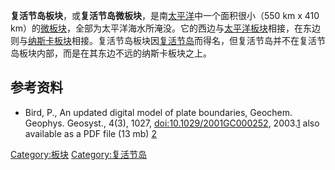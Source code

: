 {{Infobox tectonic plate
| image = File:EasterPlate.png
| alt = 復活節島板塊
| type = [[板塊列表#微板塊|微板块]]
| area = {{convert|130,000|km2|sqmi|abbr=off}}<ref>{{cite web |url=http://geology.about.com/library/bl/blplate_size_table.htm |title=Sizes of Tectonic or Lithospheric Plates |publisher=Geology.about.com |date=2014-03-05 |accessdate=2016-05-31 |archive-date=2016-06-05 |archive-url=https://web.archive.org/web/20160605161523/http://geology.about.com/library/bl/blplate_size_table.htm |dead-url=yes }}</ref>
| move_direction = 順時針方向
| move_speed = {{convert|51|mm|in|abbr=off}}/1年
| geo_features = [[太平洋|太平洋]]
}}

'''复活节岛板块'''，或'''复活节岛微板块'''，是南[[太平洋|太平洋]]中一个面积很小（550 km x 410 km）的[[板塊列表#微板塊|微板块]]，全部为太平洋海水所淹没。它的西边与[[太平洋板块|太平洋板块]]相接，在东边则与[[纳斯卡板块|纳斯卡板块]]相接。复活节岛板块因[[复活节岛|复活节岛]]而得名，但复活节岛并不在复活节岛板块内部，而是在其东边不远的纳斯卡板块之上。

==参考资料==
* Bird, P., An updated digital model of plate boundaries, Geochem. Geophys. Geosyst., 4(3), 1027, doi:10.1029/2001GC000252, 2003.[https://web.archive.org/web/20071213022939/http://element.ess.ucla.edu/publications/2003_PB2002/2003_PB2002.htm] also available as a PDF file (13 mb) [https://web.archive.org/web/20030806055327/http://element.ess.ucla.edu/publications/2003_PB2002/2001GC000252.pdf]
{{地球板塊}}

[[Category:板块|Category:板块]]
[[Category:复活节岛|Category:复活节岛]]

{{DEFAULTSORT:Easter Plate}}
{{地质构造小作品}}